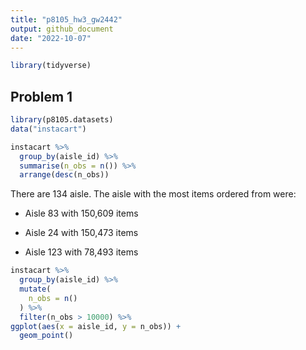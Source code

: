 ```yaml
---
title: "p8105_hw3_gw2442"
output: github_document
date: "2022-10-07"
---
```

```r
library(tidyverse)
```

## Problem 1 

```r
library(p8105.datasets)
data("instacart")

instacart %>%
  group_by(aisle_id) %>%
  summarise(n_obs = n()) %>%
  arrange(desc(n_obs))
```
There are 134 aisle. The aisle with the most items ordered from were:

 * Aisle 83 with 150,609 items
 
 * Aisle 24 with 150,473 items
 
 * Aisle 123 with 78,493 items

```r
instacart %>%
  group_by(aisle_id) %>%
  mutate(
    n_obs = n()
  ) %>%
  filter(n_obs > 10000) %>%
ggplot(aes(x = aisle_id, y = n_obs)) +
  geom_point()
```

